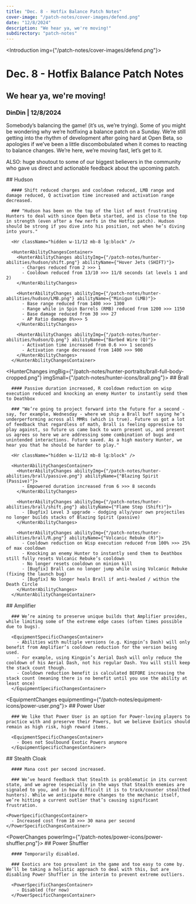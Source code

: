 ```yaml
---
title: "Dec. 8 - Hotfix Balance Patch Notes"
cover-image: "/patch-notes/cover-images/defend.png"
date: "12/8/2024"
description: "We hear ya, we're moving!"
subdirectory: "patch-notes"
---
```


<Introduction img={"/patch-notes/cover-images/defend.png"}>
  # Dec. 8 - Hotfix Balance Patch Notes

  ## We hear ya, we're moving!

  ### DinDin | 12/8/2024

</Introduction>

<Summary authorName={"DinDin"} authorImg={""}>
  Somebody’s balancing the game! (it’s us, we’re trying). Some of you might be wondering why we’re hotfixing 
  a balance patch on a Sunday. We’re still getting into the rhythm of development after going hard at Open Beta, 
  so apologies if we’ve been a little discombobulated when it comes to reacting to balance changes. We’re here, 
  we’re moving fast, let’s get to it.

  ALSO: huge shoutout to some of our biggest believers in the community who gave us direct and actionable feedback 
  about the upcoming patch.
</Summary>

<HunterChangesContainer>
   <HunterChanges imgBig={"/patch-notes/hunter-portraits/hudson-full-body-cropped.png"} imgSmall={"/patch-notes/hunter-icons/hudson.png"}>
      ## Hudson

      #### Shift reduced charges and cooldown reduced, LMB range and damage reduced, Q activation time increased and activation range decreased.

      ### "Hudson has been on the top of the list of most frustrating Hunters to deal with since Open Beta started, and is close to the top in strength (even after a few nerfs in the Hotfix patch). Hudson should be strong if you dive into his position, not when he’s diving into yours."

      <Hr className="hidden w-11/12 mb-8 lg:block" />

      <HunterAbilityChangesContainer>
        <HunterAbilityChanges abilityImg={"/patch-notes/hunter-abilities/hudson/shift.png"} abilityName={"Hover Jets (SHIFT)"}>
          - Charges reduced from 2 >>> 1
          - Cooldown reduced from 13/10 >>> 11/8 seconds (at levels 1 and 2)
        </HunterAbilityChanges>

        <HunterAbilityChanges abilityImg={"/patch-notes/hunter-abilities/hudson/LMB.png"} abilityName={"Minigun (LMB)"}>
          - Base range reduced from 1400 >>> 1300
          - Range while in Spin Barrels (RMB) reduced from 1200 >>> 1150
          - Base damage reduced from 30 >>> 27
          - AP Ratio damage 8%>>> 5
        </HunterAbilityChanges>

        <HunterAbilityChanges abilityImg={"/patch-notes/hunter-abilities/hudson/Q.png"} abilityName={"Barbed Wire (Q)"}>
          - Activation time increased from 0.6 >>> 1 seconds
          - Activation range decreased from 1400 >>> 900
        </HunterAbilityChanges>
      </HunterAbilityChangesContainer> 
  </HunterChanges>

  <HunterChanges imgBig={"/patch-notes/hunter-portraits/brall-full-body-cropped.png"} imgSmall={"/patch-notes/hunter-icons/brall.png"}>
      ## Brall

      #### Passive duration increased, R cooldown reduction on wisp execution reduced and knocking an enemy Hunter to instantly send them to Deathbox

      ### "We’re going to project forward into the future for a second - say, for example, Wednesday - where we ship a Brall buff saying he’s underperforming across all MMRs (which is true). Future us got a lot of feedback that regardless of math, Brall is feeling oppressive to play against, so future us came back to warn present us, and present us agrees so here we are addressing some combination of bugs and unintended interactions. Future saved. As a high mastery Hunter, we hear you that he should be harder to play."

      <Hr className="hidden w-11/12 mb-8 lg:block" />

      <HunterAbilityChangesContainer>
        <HunterAbilityChanges abilityImg={"/patch-notes/hunter-abilities/brall/passive.png"} abilityName={"Blazing Spirit (Passive)"}>
          - Empowered duration increased from 6 >>> 8 seconds
        </HunterAbilityChanges>

        <HunterAbilityChanges abilityImg={"/patch-notes/hunter-abilities/brall/shift.png"} abilityName={"Flame Step (Shift)"}>
          - [Bugfix] Level 3 upgrade - dodging ally/your own projectiles no longer builds stacks of Blazing Spirit (passive)
        </HunterAbilityChanges>

        <HunterAbilityChanges abilityImg={"/patch-notes/hunter-abilities/brall/R.png"} abilityName={"Volcanic Rebuke (R)"}>
          - Cooldown reduction on Wisp execution reduced from 100% >>> 25% of max cooldown
          - Knocking an enemy Hunter to instantly send them to Deathbox still fully resets Volcanic Rebuke’s cooldown
          - No longer resets cooldown on minion kill
          - [Bugfix] Brall can no longer jump while using Volcanic Rebuke (fixing the launch bug)
          - [Bugfix] No longer heals Brall if anti-healed / within the Death Circle
        </HunterAbilityChanges>
      </HunterAbilityChangesContainer> 
  </HunterChanges>
</HunterChangesContainer>

<EquipmentChangesContainer>
  <EquipmentChanges equipmentImg={"/patch-notes/equipment-icons/amplifier.png"}>
      ## Amplifier

      ### We’re aiming to preserve unique builds that Amplifier provides, while limiting some of the extreme edge cases (often times possible due to bugs).

      <EquipmentSpecificChangesContainer>
        - Abilities with multiple versions (e.g. Kingpin’s Dash) will only benefit from Amplifier’s cooldown reduction for the version being used.
        - For example, using Kingpin’s Aerial Dash will only reduce the cooldown of his Aerial Dash, not his regular Dash. You will still keep the stack count though.
        - Cooldown reduction benefit is calculated BEFORE increasing the stack count (meaning there is no benefit until you use the ability at least once)
      </EquipmentSpecificChangesContainer>
  </EquipmentChanges>

  <EquipmentChanges equipmentImg={"/patch-notes/equipment-icons/power-user.png"}>
      ## Power User

      ### We like that Power User is an option for Power-loving players to practice with and preserve their Powers, but we believe Exotics should remain as high risk, high reward items.
      
      <EquipmentSpecificChangesContainer>
        - Does not Soulbound Exotic Powers anymore
      </EquipmentSpecificChangesContainer>
  </EquipmentChanges>
</EquipmentChangesContainer>

<PowerChangesContainer>
  <PowerChanges powerImg={"/patch-notes/power-icons/stealth-cloak.png"}>
      ## Stealth Cloak

      #### Mana cost per second increased.
    
      ### We’ve heard feedback that Stealth is problematic in its current state, and we agree (especially in the ways that Stealth enemies are signaled to you, and in how difficult it is to track/counter stealthed hunters). While we anticipate more changes to the mechanic itself, we’re hitting a current outlier that’s causing significant frustration.
    
    <PowerSpecificChangesContainer>
      - Increased cost from 10 >>> 30 mana per second
    </PowerSpecificChangesContainer>
  </PowerChanges>

  <PowerChanges powerImg={"/patch-notes/power-icons/power-shuffler.png"}>
      ## Power Shuffler

      #### Temporarily disabled.
    
      ### Exotics are too prevalent in the game and too easy to come by. We’ll be taking a holistic approach to deal with this, but are disabling Power Shuffler in the interim to prevent extreme outliers.

      <PowerSpecificChangesContainer>
        - Disabled (for now)
      </PowerSpecificChangesContainer>
  </PowerChanges>
</PowerChangesContainer>